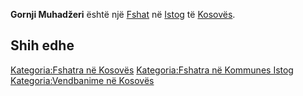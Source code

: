 {{Fshat në Kosovës
 | Emri                = Gornji Muhadžeri
| srp_N_name = Gornji Muhadžeri
| srp_N_FULL_NAME_RO = Gornji Muhadžeri
| srp_N_FULL_NAME_ND_RO = Gornji Muhadzeri
| srp_N_SORT_NAME_RG = GORNJIMUHADZERI
| srp_N_FULL_NAME_RG = Gornji Muhadžeri
| srp_N_FULL_NAME_ND_RG = Gornji Muhadzeri

 | Emri (Rasa dhanore) = 
 | Figura              = 
 | Shteti              = Kosovo
 | Komuna              = Istog
 | Kodi postar         = 
 | Sipërfaqja          = 

 | Popullsia           = 

 | Regj. i popullsisë  = 
 | Dend. e popullsisë  = 
 | Faqja zyrtare       = 
 <!--- Koordinatat ----> 
 | Gjerësia            = 42.444444
 | Gjatësia            = 21.4375
 | Lartësia            = 
}}
'''Gornji Muhadžeri''' është një [[Fshat]] në [[Istog]] të [[Kosovës]].

<!-- == Gjeografia == -->
<!-- == Historia == -->
<!-- == Demografia == -->
== Shih edhe ==
{{Komuna Istog}}
{{Kosovo-Administrata-Cung}}

[[Kategoria:Fshatra në Kosovës]]
[[Kategoria:Fshatra në Kommunes Istog]]
[[Kategoria:Vendbanime në Kosovës]]